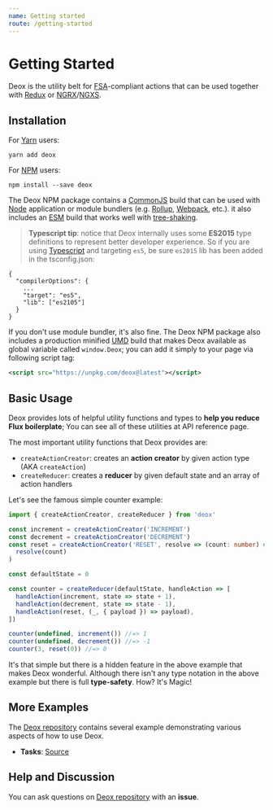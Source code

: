 ```yaml
---
name: Getting started
route: /getting-started
---
```


# Getting Started

Deox is the utility belt for [FSA](https://github.com/redux-utilities/flux-standard-action)-compliant actions
that can be used together with [Redux](https://redux.js.org/) or [NGRX](https://ngrx.io/)/[NGXS](https://ngxs.gitbook.io/ngxs).

## Installation

For [Yarn](https://yarnpkg.com/) users:

```application/x-sh
yarn add deox
```

For [NPM](https://www.npmjs.com/) users:

```application/x-sh
npm install --save deox
```

The Deox NPM package contains a [CommonJS](http://www.commonjs.org/specs/modules/1.0/) build
that can be used with [Node](https://nodejs.org/) application or module bundlers (e.g. [Rollup](https://github.com/rollup/rollup), [Webpack](https://github.com/webpack/webpack), etc.).
it also includes an [ESM](https://developer.mozilla.org/en-US/docs/Web/JavaScript/Reference/Statements/import) build that works well with [tree-shaking](https://webpack.js.org/guides/tree-shaking/).

> **Typescript tip**: notice that Deox internally uses some **ES2015** type definitions to represent better developer experience.
> So if you are using [Typescript](https://github.com/Microsoft/TypeScript) and targeting `es5`, be sure `es2015` lib has been added in the tsconfig.json:

```application/json
{
  "compilerOptions": {
    ...
    "target": "es5",
    "lib": ["es2105"]
  }
}
```

If you don't use module bundler, it's also fine.
The Deox NPM package also includes a production minified [UMD](https://github.com/umdjs/umd) build that makes Deox available as global variable called `window.Deox`;
you can add it simply to your page via following script tag:

```xml
<script src="https://unpkg.com/deox@latest"></script>
```

## Basic Usage

Deox provides lots of helpful utility functions and types to **help you reduce Flux boilerplate**;
You can see all of these utilities at API reference page.

The most important utility functions that Deox provides are:

- `createActionCreator`: creates an **action creator** by given action type (AKA `createAction`)
- `createReducer`: creates a **reducer** by given default state and an array of action handlers

Let's see the famous simple counter example:

```ts
import { createActionCreator, createReducer } from 'deox'

const increment = createActionCreator('INCREMENT')
const decrement = createActionCreator('DECREMENT')
const reset = createActionCreator('RESET', resolve => (count: number) =>
  resolve(count)
)

const defaultState = 0

const counter = createReducer(defaultState, handleAction => [
  handleAction(increment, state => state + 1),
  handleAction(decrement, state => state - 1),
  handleAction(reset, (_, { payload }) => payload),
])

counter(undefined, increment()) //=> 1
counter(undefined, decrement()) //=> -1
counter(3, reset(0)) //=> 0
```

It's that simple but there is a hidden feature in the above example that makes Deox wonderful.
Although there isn't any type notation in the above example but there is full **type-safety**.
How? It's Magic!

## More Examples

The [Deox repository](https://github.com/thebrodmann/deox) contains several example demonstrating various aspects of how to use Deox.

- **Tasks**: [Source](https://github.com/thebrodmann/deox/tree/master/examples/tasks)

## Help and Discussion

You can ask questions on [Deox repository](https://github.com/thebrodmann/deox) with an **issue**.
